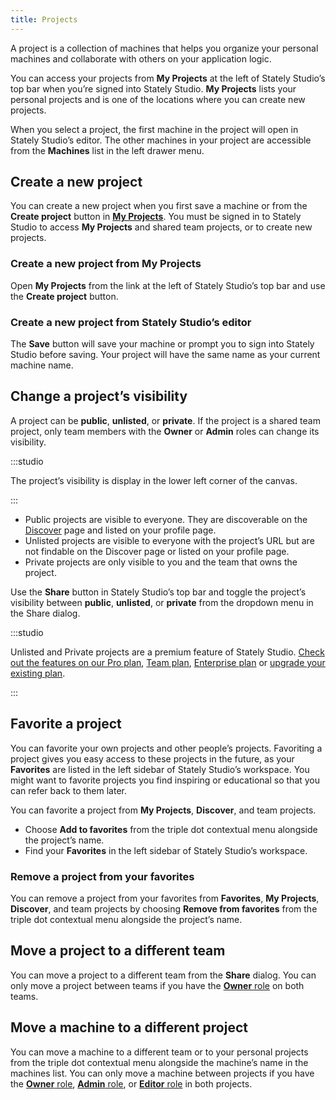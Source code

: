 ```yaml
---
title: Projects
---
```


A project is a collection of machines that helps you organize your personal machines and collaborate with others on your application logic.

<p>
  <ThemedImage
    alt="Stately Studio My Projects page showing three pages of projects along with each project’s name, number of machines, and whether the project is public, private, or unlisted."
    sources={{
      light: '/assets/projects/my-projects.png',
      dark: '/assets/projects/my-projects-dm.png',
    }}
  />
</p>

You can access your projects from **My Projects** at the left of Stately Studio’s top bar when you’re signed into Stately Studio. **My Projects** lists your personal projects and is one of the locations where you can create new projects.

When you select a project, the first machine in the project will open in Stately Studio’s editor. The other machines in your project are accessible from the **Machines** list in the left drawer menu.

<p>
  <ThemedImage
    alt="Stately Studio’s editor showing the Machines list in the left drawer for Stately Studio Tutorials project. The selected machine is called ‘Parent states.’"
    sources={{
      light: '/assets/projects/machines-list.png',
      dark: '/assets/projects/machines-list-dm.png',
    }}
  />
</p>

## Create a new project

You can create a new project when you first save a machine or from the **Create project** button in [**My Projects**](/#my-projects). You must be signed in to Stately Studio to access **My Projects** and shared team projects, or to create new projects.

### Create a new project from **My Projects**

Open **My Projects** from the link at the left of Stately Studio’s top bar and use the <PlusSquare size={18}/> **Create project** button.

### Create a new project from Stately Studio’s editor

The **Save** button will save your machine or prompt you to sign into Stately Studio before saving. Your project will have the same name as your current machine name.

## Change a project’s visibility

A project can be **public**, **unlisted**, or **private**. If the project is a shared team project, only team members with the **Owner** or **Admin** roles can change its visibility.

:::studio

The project’s visibility is display in the lower left corner of the canvas.

:::

- Public projects are visible to everyone. They are discoverable on the [Discover](discover.mdx) page and listed on your profile page.
- Unlisted projects are visible to everyone with the project’s URL but are not findable on the Discover page or listed on your profile page.
- Private projects are only visible to you and the team that owns the project.

Use the **Share** button in Stately Studio’s top bar and toggle the project’s visibility between **public**, **unlisted**, or **private** from the dropdown menu in the Share dialog.

:::studio

Unlisted and Private projects are a premium feature of Stately Studio. [Check out the features on our Pro plan](studio-pro-plan.mdx), [Team plan](studio-team-plan.mdx), [Enterprise plan](studio-enterprise-plan.mdx) or [upgrade your existing plan](https://stately.ai/registry/billing).

:::

## Favorite a project

You can favorite your own projects and other people’s projects. Favoriting a project gives you easy access to these projects in the future, as your **Favorites** are listed in the left sidebar of Stately Studio’s workspace. You might want to favorite projects you find inspiring or educational so that you can refer back to them later.

You can favorite a project from **My Projects**, **Discover**, and team projects.

- Choose **Add to favorites** from the <MoreHorizontal size={18} /> triple dot contextual menu alongside the project’s name.
- Find your **Favorites** in the left sidebar of Stately Studio’s workspace.

### Remove a project from your favorites

You can remove a project from your favorites from **Favorites**, **My Projects**, **Discover**, and team projects by choosing **Remove from favorites** from the <MoreHorizontal size={18} /> triple dot contextual menu alongside the project’s name.

## Move a project to a different team

You can move a project to a different team from the **Share** dialog. You can only move a project between teams if you have the [**Owner** role](teams.mdx#owner-role) on both teams.

## Move a machine to a different project

You can move a machine to a different team or to your personal projects from the <MoreHorizontal size={18} /> triple dot contextual menu alongside the machine’s name in the machines list. You can only move a machine between projects if you have the [**Owner** role](teams.mdx#owner-role), [**Admin** role](teams.mdx#admin-role), or [**Editor** role](teams.mdx#editor-role) in both projects.